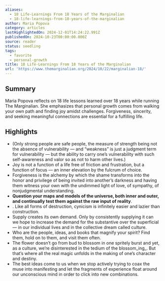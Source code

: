 ```yaml
---
aliases:
  - 18 Life-Learnings From 18 Years of the Marginalian
  - 18-life-learnings-from-18-years-of-the-marginalian
author: Maria Popova
category: articles
lastHighlightedOn: 2024-12-01T14:24:22.991Z
publishedOn: 2024-10-23T00:00:00.000Z
source: reader
status: seedling
tags:
  - favorite
  - personal-growth
title: 18 Life-Learnings From 18 Years of the Marginalian
url: 'https://www.themarginalian.org/2024/10/22/marginalian-18/'
---
```

## Summary

Maria Popova reflects on 18 life lessons learned over 18 years while running The Marginalian. She emphasizes that personal growth comes from walking your own path and finding joy amidst challenges. Forgiveness, sincerity, and seeking meaningful connections are essential for a fulfilling life.

## Highlights

- (Only strong people are safe people, the measure of strength being not the absence of vulnerability — and “weakness” is just a judgment term for vulnerability — but the ability to carry one’s vulnerability with such self-awareness and valor so as not to harm other lives.)
- Joy is not a function of a life free of friction and frustration, but a function of focus — an inner elevation by the fulcrum of choice.
- Forgiveness is the alchemy by which the shame transforms into the honor and privilege of being invited into another’s darkness and having them witness your own with the undimmed light of love, of sympathy, of nonjudgmental understanding.
- **Question your maps and models of the universe, both inner and outer, and continually test them against the raw input of reality**.
- . Like all forms of destruction, cynicism is infinitely easier and lazier than construction.
- Supply creates its own demand. Only by consistently supplying it can we hope to increase the demand for the substantive over the superficial — in our individual lives and in the collective dream called culture.
- Who are the people, ideas, and books that magnify your spirit? Find them, hold on to them, and visit them often.
- The flower doesn’t go from bud to blossom in one spritely burst and yet, as a culture, we’re disinterested in the tedium of the blossom_ing_. But that’s where all the real magic unfolds in the making of one’s character and destiny.
- The best ideas come to us when we stop actively trying to coax the muse into manifesting and let the fragments of experience float around our unconscious mind in order to click into new combinations.
